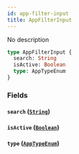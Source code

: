 ```yaml
---
id: app-filter-input
title: AppFilterInput
---
```


No description

```graphql
type AppFilterInput {
  search: String
  isActive: Boolean
  type: AppTypeEnum
}
```

### Fields

#### `search` ([`String`](../../../developer/api-reference/scalars/string))

#### `isActive` ([`Boolean`](../../../developer/api-reference/scalars/boolean))

#### `type` ([`AppTypeEnum`](../../../developer/api-reference/enums/app-type-enum))
